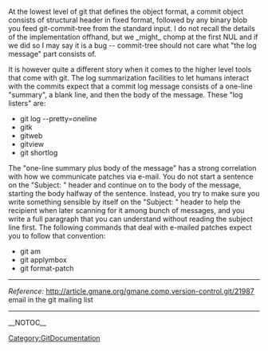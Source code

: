 At the lowest level of git that defines the object format, a commit object consists of structural header in fixed format, followed by any binary blob you feed git-commit-tree from the standard input.  I do not recall the details of the implementation offhand, but we _might_ chomp at the first NUL and if we did so I may say it is a bug -- commit-tree should not care what "the log message" part consists of.

It is however quite a different story when it comes to the higher level tools that come with git.  The log summarization facilities to let humans interact with the commits expect that a commit log message consists of a one-line "summary", a blank line, and then the body of the message.  These "log listers" are:

* git log --pretty=oneline
* gitk
* gitweb
* gitview
* git shortlog

The "one-line summary plus body of the message" has a strong correlation with how we communicate patches via e-mail.  You do not start a sentence on the "Subject: " header and continue on
to the body of the message, starting the body halfway of the sentence.  Instead, you try to make sure you write something sensible by itself on the "Subject: " header to help the recipient when later scanning for it among bunch of messages, and you write a full paragraph that you can understand without reading the subject line first.  The following commands that deal with e-mailed patches expect you to follow that convention:

* git am
* git applymbox
* git format-patch

----
''Reference:'' [http://article.gmane.org/gmane.comp.version-control.git/21987 http://article.gmane.org/gmane.comp.version-control.git/21987] email in the git mailing list
----
[[Category:GitDocumentation]]

__NOTOC__